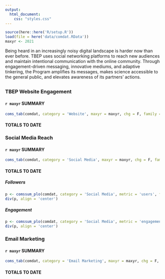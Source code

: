 ```yaml
---
output:
  html_document:
    css: "styles.css"
---
```


```r
source(here::here('R/setup.R'))
load(file = here('data/comdat.RData'))
maxyr <- 2021
```

Being heard in an increasingly noisy digital landscape is harder now than ever before. TBEP uses social networking platforms to reach new audiences and maintain intentional communication with the online community. Through engagement-driven messaging, innovative mediums, and adaptive tinkering, the Program amplifies its messages, makes science accessible to the general public, and elevates awareness of its partners' actions.

## {.tabset .tabset-pills}

### TBEP Website Engagement 

#### `r maxyr` SUMMARY 

```r
coms_tab(comdat, category = 'Website', maxyr = maxyr, chg = F, family = fml, showtab = F)
```

#### TOTALS TO DATE 

### Social Media Reach

#### `r maxyr` SUMMARY

```r
coms_tab(comdat, category = 'Social Media', maxyr = maxyr, chg = F, family = fml)
```

#### TOTALS TO DATE {.tabset .tabset-pills}

##### Followers

```r
p <- comssum_plo(comdat, category = 'Social Media', metric = 'users', family = fml, width = 700, height = 600)
div(p, align = 'center')
```

##### Engagement

```r
p <- comssum_plo(comdat, category = 'Social Media', metric = 'engagement', family = fml, width = 700, height = 600)
div(p, align = 'center')
```

### Email Marketing

#### `r maxyr` SUMMARY

```r
coms_tab(comdat, category = 'Email Marketing', maxyr = maxyr, chg = F, family = fml, showtab = F)
```

#### TOTALS TO DATE 

<script type="text/javascript" src="js/iframeResizer.contentWindow.min.js"></script>